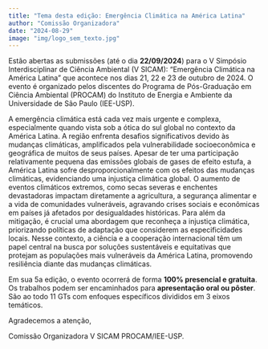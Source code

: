 ```yaml
---
title: "Tema desta edição: Emergência Climática na América Latina"
author: "Comissão Organizadora"
date: "2024-08-29"
image: "img/logo_sem_texto.jpg"
---
```


Estão abertas as submissões (até o dia **22/09/2024**) para o V Simpósio Interdisciplinar de Ciência Ambiental (V SICAM): "Emergência Climática na América Latina" que acontece nos dias 21, 22 e 23 de outubro de 2024. O evento é organizado pelos discentes do Programa de Pós-Graduação em Ciência Ambiental (PROCAM) do Instituto de Energia e Ambiente da Universidade de São Paulo (IEE-USP). 

A emergência climática está cada vez mais urgente e complexa, especialmente quando vista sob a ótica do sul global no contexto da América Latina. A região enfrenta desafios significativos devido às mudanças climáticas, amplificados pela vulnerabilidade socioeconômica e geográfica de muitos de seus países. Apesar de ter uma participação relativamente pequena das emissões globais de gases de efeito estufa, a América Latina sofre desproporcionalmente com os efeitos das mudanças climáticas, evidenciando uma injustiça climática global. O aumento de eventos climáticos extremos, como secas severas e enchentes devastadoras impactam diretamente a agricultura, a segurança alimentar e a vida de comunidades vulneráveis, agravando crises sociais e econômicas em países já afetados por desigualdades históricas. Para além da mitigação, é crucial uma abordagem que reconheça a injustiça climática, priorizando políticas de adaptação que considerem as especificidades locais. Nesse contexto, a ciência e a cooperação internacional têm um papel central na busca por soluções sustentáveis e equitativas que protejam as populações mais vulneráveis da América Latina, promovendo resiliência diante das mudanças climáticas.

Em sua 5a edição, o evento ocorrerá de forma **100% presencial e gratuita**. Os trabalhos podem ser encaminhados para **apresentação oral ou pôster**. São ao todo 11 GTs com enfoques específicos divididos em 3 eixos temáticos. 


Agradecemos a atenção,

Comissão Organizadora V SICAM PROCAM/IEE-USP.